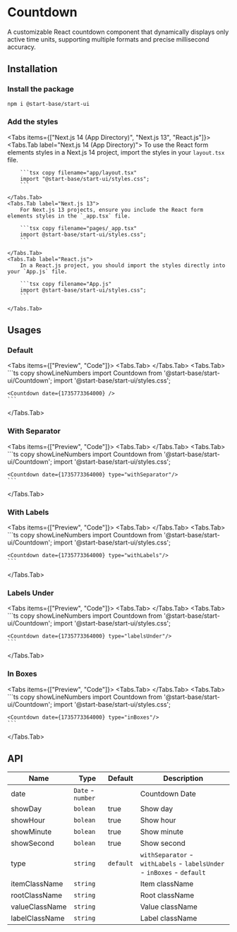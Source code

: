 
# Countdown

A customizable React countdown component that dynamically
displays only active time units, supporting multiple
formats and precise millisecond accuracy.

## Installation

<Steps>

### Install the package

```sh copy npm2yarn
npm i @start-base/start-ui
```

### Add the styles

<Tabs items={["Next.js 14 (App Directory)", "Next.js 13", "React.js"]}>
    <Tabs.Tab label="Next.js 14 (App Directory)">
        To use the React form elements styles in a Next.js 14 project, import the styles in your `layout.tsx` file.

        ```tsx copy filename="app/layout.tsx"
        import "@start-base/start-ui/styles.css";
        ```

    </Tabs.Tab>
    <Tabs.Tab label="Next.js 13">
        For Next.js 13 projects, ensure you include the React form elements styles in the `_app.tsx` file.

        ```tsx copy filename="pages/_app.tsx"
        import @start-base/start-ui/styles.css";
        ```

    </Tabs.Tab>
    <Tabs.Tab label="React.js">
        In a React.js project, you should import the styles directly into your `App.js` file.

        ```tsx copy filename="App.js"
        import @start-base/start-ui/styles.css";
        ```

    </Tabs.Tab>

</Tabs>

</Steps>

## Usages

### Default

<Tabs items={["Preview", "Code"]}>
  <Tabs.Tab>
  <Preview height="200px">
    <Countdown date={1735773364000} />
  </Preview>
  </Tabs.Tab>
  <Tabs.Tab>
    ```ts copy showLineNumbers
    import Countdown from '@start-base/start-ui/Countdown';
    import '@start-base/start-ui/styles.css';

    <Countdown date={1735773364000} />
    ```

  </Tabs.Tab>
</Tabs>

### With Separator

<Tabs items={["Preview", "Code"]}>
  <Tabs.Tab>
  <Preview height="200px">
    <Countdown date={1735773364000} type="withSeparator"/>
  </Preview>
  </Tabs.Tab>
  <Tabs.Tab>
    ```ts copy showLineNumbers
    import Countdown from '@start-base/start-ui/Countdown';
    import '@start-base/start-ui/styles.css';

    <Countdown date={1735773364000} type="withSeparator"/>
    ```

  </Tabs.Tab>
</Tabs>

### With Labels

<Tabs items={["Preview", "Code"]}>
  <Tabs.Tab>
  <Preview height="200px">
    <Countdown date={1735773364000} type="withLabels"/>
  </Preview>
  </Tabs.Tab>
  <Tabs.Tab>
    ```ts copy showLineNumbers
    import Countdown from '@start-base/start-ui/Countdown';
    import '@start-base/start-ui/styles.css';

    <Countdown date={1735773364000} type="withLabels"/>
    ```

  </Tabs.Tab>
  </Tabs>

### Labels Under

<Tabs items={["Preview", "Code"]}>
  <Tabs.Tab>
  <Preview height="200px">
    <Countdown date={1735773364000} type="labelsUnder"/>
  </Preview>
  </Tabs.Tab>
  <Tabs.Tab>
    ```ts copy showLineNumbers
    import Countdown from '@start-base/start-ui/Countdown';
    import '@start-base/start-ui/styles.css';

    <Countdown date={1735773364000} type="labelsUnder"/>
    ```

  </Tabs.Tab>
</Tabs>

### In Boxes

<Tabs items={["Preview", "Code"]}>
  <Tabs.Tab>
  <Preview height="200px">
    <Countdown date={1735773364000} type="inBoxes"/>
  </Preview>
  </Tabs.Tab>
  <Tabs.Tab>
    ```ts copy showLineNumbers
    import Countdown from '@start-base/start-ui/Countdown';
    import '@start-base/start-ui/styles.css';

    <Countdown date={1735773364000} type="inBoxes"/>
    ```

  </Tabs.Tab>
</Tabs>

## API

| Name           | Type              | Default   | Description                                                            |
| -------------- | ----------------- | --------- | ---------------------------------------------------------------------- |
| date           | `Date` - `number` |           | Countdown Date                                                         |
| showDay        | `bolean`          | true      | Show day                                                               |
| showHour       | `bolean`          | true      | Show hour                                                              |
| showMinute     | `bolean`          | true      | Show minute                                                            |
| showSecond     | `bolean`          | true      | Show second                                                            |
| type           | `string`          | `default` | `withSeparator` - `withLabels` - `labelsUnder` - `inBoxes` - `default` |
| itemClassName  | `string`          |           | Item className                                                         |
| rootClassName  | `string`          |           | Root className                                                         |
| valueClassName | `string`          |           | Value className                                                        |
| labelClassName | `string`          |           | Label className                                                        |
